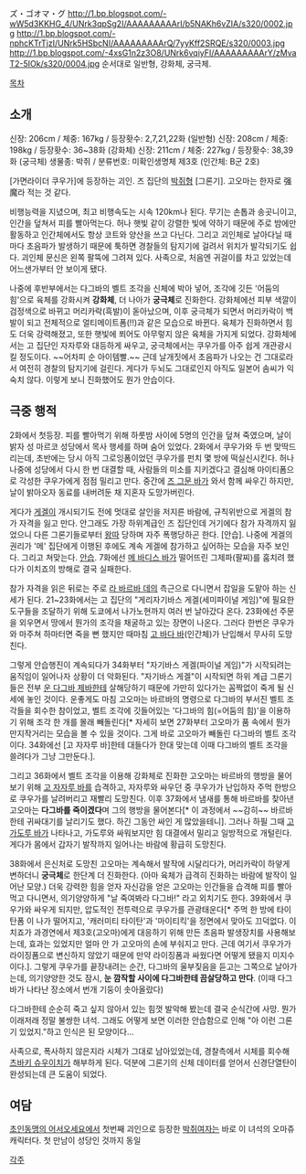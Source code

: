 ズ・ゴオマ・グ 
http://1.bp.blogspot.com/-wW5d3KKHG_4/UNrk3qpSg2I/AAAAAAAAArI/b5NAKh6vZIA/s320/0002.jpg http://1.bp.blogspot.com/-nphcKTrTjzI/UNrk5HSbcNI/AAAAAAAAArQ/7yyKff2SRQE/s320/0003.jpg http://1.bp.blogspot.com/-4xsG1n2z3O8/UNrk6vqiyFI/AAAAAAAAArY/zMvaT2-5IOk/s320/0004.jpg
순서대로 일반형, 강화체, 궁극체.

[[목차]]

== 소개 ==

신장: 206cm / 체중: 167kg / 등장홧수: 2,7,21,22화 (일반형)
신장: 208cm / 체중: 198kg / 등장홧수: 36~38화 (강화체)
신장: 211cm / 체중: 227kg / 등장홧수: 38,39화 (궁극체)
생물종: 박쥐 / 분류번호: 미확인생명체 제3호 (인간체: B군 2호)

[가면라이더 쿠우가]에 등장하는 괴인. 즈 집단의 [[박쥐]]형 [그론기]. 고오마는 한자로 强魔라 적는 것 같다.

비행능력을 지녔으며, 최고 비행속도는 시속 120km나 된다. 무기는 손톱과 송곳니이고, 인간을 덮쳐서 피를 빨아먹는다. 허나 햇빛 같이 강렬한 빛에 약하기 때문에 주로 밤에만 활동하고 인간체에서도 항상 코트와 양산을 쓰고 다닌다. 그리고 괴인체로 날아다닐 때마다 초음파가 발생하기 때문에 툭하면 경찰들의 탐지기에 걸려서 위치가 발각되기도 쉽다. 괴인체 문신은 왼쪽 팔뚝에 그려져 있다. 사족으로, 처음엔 귀걸이를 차고 있었는데 어느샌가부터 안 보이게 됐다.

나중에 후반부에서는 다그바의 벨트 조각을 신체에 박아 넣어, 조각에 깃든 '어둠의 힘'으로 육체를 강화시켜 '''강화체''', 더 나아가 '''궁극체'''로 진화한다. 강화체에선 피부 색깔이 검정색으로 바뀌고 머리카락(흑발)이 돋아났으며, 이후 궁극체가 되면서 머리카락이 백발이 되고 전체적으로 얼티메이트폼(!!)과 같은 모습으로 바뀐다. 육체가 진화하면서 힘도 더욱 강력해졌고, 또한 햇빛에 쬐어도 아무렇지 않은 육체을 가지게 되었다. 강화체에서는 고 집단인 자자루와 대등하게 싸우고, 궁극체에서는 쿠우가를 아주 쉽게 개관광시킬 정도이다. ~~어차피 순 아이템빨.~~ 근데 날개짓에서 초음파가 나오는 건 그대로라서 여전히 경찰의 탐지기에 걸린다. 게다가 두뇌도 그대로인지 아직도 일본어 솜씨가 익숙치 않다. 이렇게 보니 진화했어도 뭔가 안습이다.

== 극중 행적 ==
2화에서 첫등장. 피를 빨아먹기 위해 하룻밤 사이에 5명의 인간을 덮쳐 죽였으며, 날이 밝자 성 마르코 성당에서 목사 행세를 하며 숨어 있었다. 2화에서 쿠우가와 두 번 맞딱드리는데, 초반에는 당시 아직 그로잉폼이었던 쿠우가를 펀치 몇 방에 떡실신시킨다. 허나 나중에 성당에서 다시 한 번 대결할 때, 사람들의 미소를 지키겠다고 결심해 마이티폼으로 각성한 쿠우가에게 점점 밀리고 만다. 중간에 [[즈 그문 바]]가 와서 함께 싸우긴 하지만, 날이 밝아오자 동료를 내버려둔 채 지혼자 도망가버린다.

게다가 [[게겔]]이 개시되기도 전에 멋대로 살인을 저지른 바람에, 규칙위반으로 게겔의 참가 자격을 잃고 만다. 안그래도 가장 하위계급인 즈 집단인데 거기에다 참가 자격까지 잃었으니 다른 그론기들로부터 [[왕따]] 당하며 자주 폭행당하곤 한다. [안습]. 나중에 게겔의 권리가 '메' 집단에게 이행된 후에도 계속 게겔에 참가하고 싶어하는 모습을 자주 보인다. 그리고 쳐맞는다. [[안습]]. 7화에선 [[메 바디스 바]]가 떨어뜨린 그제파(팔찌)를 훔치려 했다가 이치죠의 방해로 결국 실패한다.

참가 자격을 읽은 뒤로는 주로 [[라 바르바 데]]의 측근으로 다니면서 잡일을 도맡아 하는 신세가 된다. 21~23화에서는 고 집단의 "게리자기바스 게겔(세미파이널 게임)"에 필요한 도구들을 조달하기 위해 도쿄에서 나가노현까지 여러 번 날아갔다 온다. 23화에선 주문을 외우면서 땅에서 뭔가의 조각을 채굴하고 있는 장면이 나온다. 그러다 한번은 쿠우가와 마주쳐 하마터면 죽을 뻔 했지만 때마침 [[고 바다 바]](인간체)가 난입해서 무사히 도망친다.

그렇게 안습행진이 계속되다가 34화부터 "자기바스 게겔(파이널 게임)"가 시작되려는 움직임이 일어나자 상황이 더 악화된다. "자기바스 게겔"이 시작되면 하위 계급 그론기들은 전부 [[운 다그바 제바]]한테 살해당하기 때문에 가만히 있다가는 꼼짝없이 죽게 될 신세에 놓인 것이다. 운좋게도 마침 고오마는 바르바의 명령으로 다그바의 부서진 벨트 조각들을 회수한 참이었고, 벨트 조각에 깃들어있는 '다그바의 힘(=어둠의 힘)'을 이용하기 위해 조각 한 개를 몰래 빼돌린다[* 자세히 보면 27화부터 고오마가 품 속에서 뭔가 만지작거리는 모습을 볼 수 있을 것이다. 그게 바로 고오마가 빼돌린 다그바의 벨트 조각이다. 34화에선 [고 자자루 바]한테 대들다가 한대 맞는데 이때 다그바의 벨트 조각을 쓸려다가 그냥 그만둔다.].

그리고 36화에서 벨트 조각을 이용해 강화체로 진화한 고오마는 바르바의 행방을 물어보기 위해 [[고 자자루 바]]를 습격하고, 자자루와 싸우던 중 쿠우가가 난입하자 주먹 한방으로 쿠우가를 날려버리고 재빨리 도망친다. 이후 37화에서 냄새를 통해 바르바를 찾아낸 고오마는 '''다그바를 죽이겠다'''며 그의 행방을 물어본다[* 이 과정에서 ~~감히~~ 바르바한테 귀싸대기를 날리기도 했다. 하긴 그동안 싸인 게 많았을테니]. 그러나 하필 그때 [[고 가도루 바]]가 나타나고, 가도루와 싸워보지만 힘 대결에서 밀리고 일방적으로 개털린다. 게다가 몸에서 갑자기 발작까지 일어나는 바람에 황급히 도망친다. 

38화에서 은신처로 도망친 고오마는 계속해서 발작에 시달리다가, 머리카락이 하얗게 변하더니 '''궁극체'''로 한단계 더 진화한다. (아마 육체가 급격히 진화하는 바람에 발작이 일어난 모양.) 더욱 강력한 힘을 얻자 자신감을 얻은 고오마는 인간들을 습격해 피를 빨아먹고 다니면서, 의기양양하게 "날 죽여봐라 다그바!" 라고 외치기도 한다. 39화에서 쿠우가와 싸우게 되지만, 압도적인 전투력으로 쿠우가를 관광태운다[* 주먹 한 방에 타이탄폼 이 나가 떨어지고, '캐러미티 타이탄'과 '마이티킥'을 정면에서 맞아도 끄덕없다. 이치죠가 과경연에서 제3호(고오마)에게 대응하기 위해 만든 초음파 발생장치를 사용해보는데, 효과는 있었지만 얼마 안 가 고오마의 손에 부숴지고 만다. 근데 여기서 쿠우가가 라이징폼으로 변신하지 않았기 때문에 만약 라이징폼과 싸웠다면 어떻게 됐을지 미지수이다.]. 그렇게 쿠우가를 끝장내려는 순간, 다그바의 울부짖음을 듣고는 그쪽으로 날아가는데, 의기양양한 것도 잠시, '''눈 깜작할 사이에 다그바한테 끔살당하고 만다'''. (이때 다그바가 나타난 장소에서 번개 기둥이 솟아올랐다)

다그바한테 순순히 죽고 싶지 않아서 있는 힘껏 발악해 봤는데 결국 순식간에 사망. 뭔가 이래저래 정말 불쌍한 녀석. 그래도 어떻게 보면 이러한 안습함으로 인해 "아 이런 그론기 있었지."하고 인식은 된 모양이다...

사족으로, 폭사하지 않은지라 시체가 그대로 남아있었는데, 경찰측에서 시체를 회수해 [[츠바키 슈우이치]]가 해부하게 된다. 덕분에 그론기의 신체 데이터를 얻어서 신경단열탄이 완성되는데 큰 도움이 되었다.

== 여담 ==

[[초인동맹의 어서오세요]]에서 첫번째 괴인으로 등장한 [[박쥐여자]]는 바로 이 녀석의 오마쥬 캐릭터다. 첫 만남이 성당인 것까지 동일

[[각주]]
